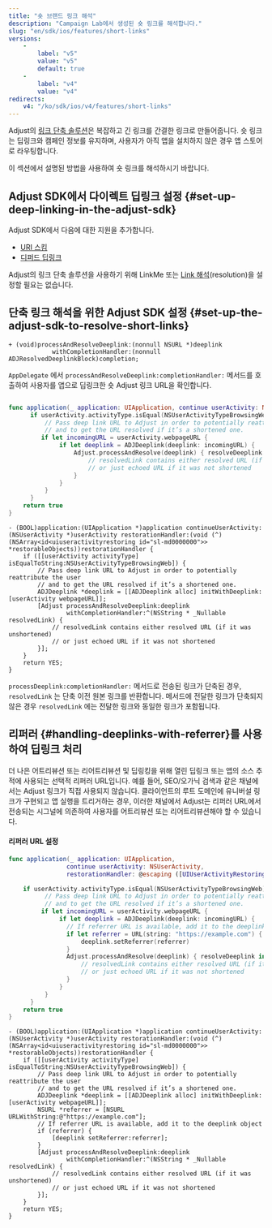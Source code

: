 ```yaml
---
title: "숏 브랜드 링크 해석"
description: "Campaign Lab에서 생성된 숏 링크를 해석합니다."
slug: "en/sdk/ios/features/short-links"
versions: 
    - 
        label: "v5"
        value: "v5"
        default: true
    - 
        label: "v4"
        value: "v4"
redirects: 
    v4: "/ko/sdk/ios/v4/features/short-links"
---
```

Adjust의 [링크 단축 솔루션](https://help.adjust.com/en/article/short-branded-links)은 복잡하고 긴 링크를 간결한 링크로 만들어줍니다. 숏 링크는 딥링크와 캠페인 정보를 유지하며, 사용자가 아직 앱을 설치하지 않은 경우 앱 스토어로 라우팅합니다.

이 섹션에서 설명된 방법을 사용하여 숏 링크를 해석하시기 바랍니다.

Adjust SDK에서 다이렉트 딥링크 설정 \{\#set\-up\-deep\-linking\-in\-the\-adjust\-sdk\}
-------------------------------------------------------------------------------------

Adjust SDK에서 다음에 대한 지원을 추가합니다.

* [URI 스킴](/en/sdk/ios/features/deep-links/direct)
* [디퍼드 딥링크](/en/sdk/ios/features/deep-links/deferred)

<callout type="note"> 

Adjust의 링크 단축 솔루션을 사용하기 위해 LinkMe 또는 [Link 해석](/en/sdk/ios/features/deep-links/resolution)\(resolution\)을 설정할 필요는 없습니다.
</Callout> 

단축 링크 해석을 위한 Adjust SDK 설정 \{\#set\-up\-the\-adjust\-sdk\-to\-resolve\-short\-links\}
------------------------------------------------------------------------------------------------

<codeblock title="메서드 서명"> 

```objc
+ (void)processAndResolveDeeplink:(nonnull NSURL *)deeplink
            withCompletionHandler:(nonnull ADJResolvedDeeplinkBlock)completion;
```

</CodeBlock> 

`AppDelegate` 에서 `processAndResolveDeeplink:completionHandler:` 메서드를 호출하여 사용자를 앱으로 딥링크한 숏 Adjust 링크 URL을 확인합니다.
<tabs> <tab title="Swift"> 

```swift

func application(_ application: UIApplication, continue userActivity: NSUserActivity, restorationHandler: @escaping ([any UIUserActivityRestoring]?) -> Void) -> Bool {
      if userActivity.activityType.isEqual(NSUserActivityTypeBrowsingWeb) {
          // Pass deep link URL to Adjust in order to potentially reattribute the user
          // and to get the URL resolved if it’s a shortened one.
         if let incomingURL = userActivity.webpageURL {
              if let deeplink = ADJDeeplink(deeplink: incomingURL) {
                  Adjust.processAndResolve(deeplink) { resolveDeeplink in
                      // resolvedLink contains either resolved URL (if it was unshortened)
                      // or just echoed URL if it was not shortened
                  }
              }
          }
      }
    return true
}

```

</Tab> <tab title="Objective-C"> 

```objc
- (BOOL)application:(UIApplication *)application continueUserActivity:(NSUserActivity *)userActivity restorationHandler:(void (^)(NSArray<id<uiuseractivityrestoring id="sl-md0000000">> *restorableObjects))restorationHandler {
    if ([[userActivity activityType] isEqualToString:NSUserActivityTypeBrowsingWeb]) {
        // Pass deep link URL to Adjust in order to potentially reattribute the user
        // and to get the URL resolved if it’s a shortened one.
        ADJDeeplink *deeplink = [[ADJDeeplink alloc] initWithDeeplink:[userActivity webpageURL]];
        [Adjust processAndResolveDeeplink:deeplink
                withCompletionHandler:^(NSString * _Nullable resolvedLink) {
            // resolvedLink contains either resolved URL (if it was unshortened)
            // or just echoed URL if it was not shortened
        }];
    }
    return YES;
}
```

</Tab> </Tabs> 

`processDeeplink:completionHandler:` 메서드로 전송된 링크가 단축된 경우, `resolvedLink` 는 단축 이전 원본 링크를 반환합니다. 메서드에 전달한 링크가 단축되지 않은 경우 `resolvedLink` 에는 전달한 링크와 동일한 링크가 포함됩니다.

리퍼러 \{\#handling\-deeplinks\-with\-referrer\}를 사용하여 딥링크 처리
----------------------------------------------------------------

더 나은 어트리뷰션 또는 리어트리뷰션 및 딥링킹을 위해 열린 딥링크 또는 앱의 소스 추적에 사용되는 선택적 리퍼러 URL입니다. 예를 들어, SEO/오가닉 검색과 같은 채널에서는 Adjust 링크가 직접 사용되지 않습니다. 클라이언트의 루트 도메인에 유니버설 링크가 구현되고 앱 실행을 트리거하는 경우, 이러한 채널에서 Adjust는 리퍼러 URL에서 전송되는 시그널에 의존하여 사용자를 어트리뷰션 또는 리어트리뷰션해야 할 수 있습니다.

#### 리퍼러 URL 설정

<tabs> <tab title="Swift" sync="swift"> 

```swift
func application(_ application: UIApplication,
                continue userActivity: NSUserActivity,
                restorationHandler: @escaping ([UIUserActivityRestoring]?) -> Void) -> Bool {

    if userActivity.activityType.isEqual(NSUserActivityTypeBrowsingWeb) {
          // Pass deep link URL to Adjust in order to potentially reattribute the user
          // and to get the URL resolved if it’s a shortened one.
         if let incomingURL = userActivity.webpageURL {
              if let deeplink = ADJDeeplink(deeplink: incomingURL) {
                // If referrer URL is available, add it to the deeplink object
                if let referrer = URL(string: "https://example.com") {
                    deeplink.setReferrer(referrer)
                }
                Adjust.processAndResolve(deeplink) { resolveDeeplink in
                    // resolvedLink contains either resolved URL (if it was unshortened)
                    // or just echoed URL if it was not shortened
                }
              }
          }
      }
    return true
}

```

</Tab> <tab title="Objective-C" sync="objc"> 

```objc
- (BOOL)application:(UIApplication *)application continueUserActivity:(NSUserActivity *)userActivity restorationHandler:(void (^)(NSArray<id<uiuseractivityrestoring id="sl-md0000000">> *restorableObjects))restorationHandler {
    if ([[userActivity activityType] isEqualToString:NSUserActivityTypeBrowsingWeb]) {
        // Pass deep link URL to Adjust in order to potentially reattribute the user
        // and to get the URL resolved if it’s a shortened one.
        ADJDeeplink *deeplink = [[ADJDeeplink alloc] initWithDeeplink:[userActivity webpageURL]];
        NSURL *referrer = [NSURL URLWithString:@"https://example.com"];
        // If referrer URL is available, add it to the deeplink object
        if (referrer) {
            [deeplink setReferrer:referrer];
        }
        [Adjust processAndResolveDeeplink:deeplink
                withCompletionHandler:^(NSString * _Nullable resolvedLink) {
            // resolvedLink contains either resolved URL (if it was unshortened)
            // or just echoed URL if it was not shortened
        }];
    }
    return YES;
}

```

</Tab> </Tabs>

